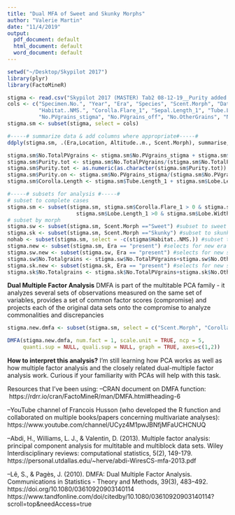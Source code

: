 ```yaml
---
title: "Dual MFA of Sweet and Skunky Morphs"
author: "Valerie Martin"
date: "11/4/2019"
output:
  pdf_document: default
  html_document: default
  word_document: default
---
```

```r
setwd("~/Desktop/Skypilot 2017")
library(plyr)
library(FactoMineR)

stigma <- read.csv("Skypilot 2017 (MASTER) Tab2 08-12-19__Purity added.csv")
cols <- c("Specimen.No.", "Year", "Era", "Species", "Scent.Morph", "Date", "Location", "Altitude..m.",
          "Habitat..NMS.", "Corolla.Flare_1", "Sepal.Length_1", "Tube.Length_1", "Lobe.Length_1", "Lobe.Width_1", 
          "No.PVgrains_stigma", "No.PVgrains_off", "No.OtherGrains", "No.OtherTypes")
stigma.sm <- subset(stigma, select = cols)

#-----# summarize data & add columns where appropriate#-----#
ddply(stigma.sm, .(Era,Location, Altitude..m., Scent.Morph), summarise, con=mean(No.PVgrains_stigma, na.rm=T), het=mean(No.OtherGrains, na.rm=T))

stigma.sm$No.TotalPVgrains <- stigma.sm$No.PVgrains_stigma + stigma.sm$No.PVgrains_off
stigma.sm$Purity.tot <- stigma.sm$No.TotalPVgrains/(stigma.sm$No.TotalPVgrains + stigma.sm$No.OtherGrains)
stigma.sm$Purity.tot <- as.numeric(as.character(stigma.sm$Purity.tot))
stigma.sm$Purity.on <- stigma.sm$No.PVgrains_stigma/(stigma.sm$No.PVgrains_stigma + stigma.sm$No.OtherGrains)
stigma.sm$Corolla.Length <- stigma.sm$Tube.Length_1 + stigma.sm$Lobe.Length_1

#-----# subsets for analysis #-----#
# subset to complete cases
stigma.sm <- subset(stigma.sm, stigma.sm$Corolla.Flare_1 > 0 & stigma.sm$Sepal.Length_1 > 0 & stigma.sm$Tube.Length_1 > 0 & 
                      stigma.sm$Lobe.Length_1 >0 & stigma.sm$Lobe.Width_1 >0) #eliminates all flowers without complete measurements
# subset by morph
stigma.sw <- subset(stigma.sm, Scent.Morph =="Sweet") #subset to sweet morph
stigma.sk <- subset(stigma.sm, Scent.Morph =="Skunky") #subset to skunky morph
nohab <- subset(stigma.sm, select = -c(stigma$Habitat..NMS.)) #subset to eliminate habitat
stigma.new <- subset(stigma.sm, Era == "present") #selects for new era
stigma.sw.new <- subset(stigma.sw, Era == "present") #selects for new sweet
stigma.sw$No.Totalgrains <- stigma.sw$No.TotalPVgrains+stigma.sw$No.OtherGrains
stigma.sk.new <- subset(stigma.sk, Era == "present") #selects for new skunky
stigma.sk$No.Totalgrains <- stigma.sk$No.TotalPVgrains+stigma.sk$No.OtherGrains
```


**Dual Multiple Factor Analysis**
DMFA is part of the multitable PCA family - it analyzes several sets of observations measured on the same set of variables, provides a set of common factor scores (compromise) and projects each of the original data sets onto the compromise to analyze commonalities and discrepancies

```r
stigma.new.dmfa <- subset(stigma.sm, select = c("Scent.Morph", "Corolla.Flare_1", "Sepal.Length_1", "Tube.Length_1", "Lobe.Length_1", "Lobe.Width_1"))

DMFA(stigma.new.dmfa, num.fact = 1, scale.unit = TRUE, ncp = 5, 
     quanti.sup = NULL, quali.sup = NULL, graph = TRUE, axes=c(1,2))
```


**How to interpret this analysis?**
I'm still learning how PCA works as well as how multiple factor analysis and the closely related dual-multiple factor analysis work.  Curious if your familiarity with PCAs will help with this task. 


Resources that I've been using: 
--CRAN document on DMFA function:  https://rdrr.io/cran/FactoMineR/man/DMFA.html#heading-6

--YouTube channel of Francois Husson (who developed the R function and collaborated on multiple books/papers concerning multivariate analyses): https://www.youtube.com/channel/UCyz4M1pwJBNfjMFaUCHCNUQ

--Abdi, H., Williams, L. J., & Valentin, D. (2013). Multiple factor analysis: principal component analysis for multitable and multiblock data sets. Wiley Interdisciplinary reviews: computational statistics, 5(2), 149-179.
https://personal.utdallas.edu/~herve/abdi-WiresCS-mfa-2013.pdf

--Lê, S., & Pagès, J. (2010). DMFA: Dual Multiple Factor Analysis. Communications in Statistics - Theory and Methods, 39(3), 483–492. https://doi.org/10.1080/03610920903140114
https://www.tandfonline.com/doi/citedby/10.1080/03610920903140114?scroll=top&needAccess=true




